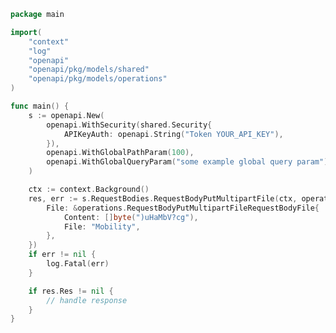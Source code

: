 ```go showLineNumbers copy filename="Request Body Put Multipart File usage example"
package main

import(
	"context"
	"log"
	"openapi"
	"openapi/pkg/models/shared"
	"openapi/pkg/models/operations"
)

func main() {
    s := openapi.New(
        openapi.WithSecurity(shared.Security{
            APIKeyAuth: openapi.String("Token YOUR_API_KEY"),
        }),
        openapi.WithGlobalPathParam(100),
        openapi.WithGlobalQueryParam("some example global query param"),
    )

    ctx := context.Background()
    res, err := s.RequestBodies.RequestBodyPutMultipartFile(ctx, operations.RequestBodyPutMultipartFileRequestBody{
        File: &operations.RequestBodyPutMultipartFileRequestBodyFile{
            Content: []byte(")uHaMbV?cg"),
            File: "Mobility",
        },
    })
    if err != nil {
        log.Fatal(err)
    }

    if res.Res != nil {
        // handle response
    }
}
```
